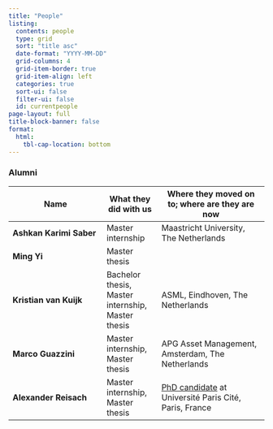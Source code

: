 ```yaml
---
title: "People"
listing:
  contents: people
  type: grid
  sort: "title asc"
  date-format: "YYYY-MM-DD"
  grid-columns: 4
  grid-item-border: true
  grid-item-align: left
  categories: true
  sort-ui: false
  filter-ui: false
  id: currentpeople
page-layout: full
title-block-banner: false
format:
  html:
    tbl-cap-location: bottom
---
```

<!-- https://quarto.org/docs/websites/website-listings -->

::: {#currentpeople}
:::

### Alumni

| Name         | What they did with us | Where they moved on to; where are they are now |
| --------------- | --------- | ----------------- |
| **Ashkan Karimi Saber** | Master internship | Maastricht University, The Netherlands |
| **Ming Yi** | Master thesis | |
| **Kristian van Kuijk** | Bachelor thesis, Master internship, Master thesis | ASML, Eindhoven, The Netherlands |
| **Marco Guazzini** | Master internship, Master thesis | APG Asset Management, Amsterdam, The Netherlands |
| **Alexander Reisach** | Master internship, Master thesis | [PhD candidate](https://scriddie.github.io) at Université Paris Cité, Paris, France |
